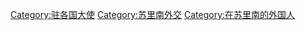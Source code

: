 [[Category:驻各国大使|Category:驻各国大使]]
[[Category:苏里南外交|Category:苏里南外交]]
[[Category:在苏里南的外国人|Category:在苏里南的外国人]]